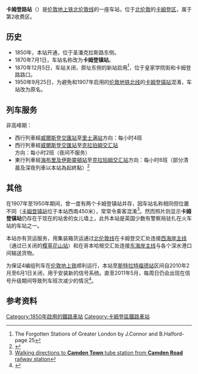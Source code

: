 {{Infobox London station
| name = Camden Road
| image_name = Camden Road Station Sept. 2016 01.jpg
| locale = [[卡姆登镇|卡姆登镇]]
| borough = [[卡姆登区|卡姆登区]]
| manager = [[伦敦地上铁|伦敦地上铁]]
| owner = [[英国国营铁路公司|英国国营铁路公司]]
| symbol = overground
| gridref =
| railcode = CMD
| platforms = 2
| fare_zone = 2
<!--| railexits0405 = 0.578
| railexits0506 = {{increase}} 0.689
| railexits0607 = {{increase}} 2.006
| railexits0708 = {{decrease}} 1.356
| railexits0809 = {{increase}} 1.415
| railexits0910 = {{decrease}} 1.194-->
| railexits1011 = {{increase}} 1.833
| raillowint1011 = {{pad|1em}}{{decrease}} 6,074
| railexits1112 = {{increase}} 3.085
| raillowint1112 = {{pad|1em}}{{increase}} 24,126
| railexits1213 = {{increase}} 3.810
| raillowint1213 = {{pad|1em}}{{decrease}} 2,977
| railexits1314 = {{increase}} 4.736
| raillowint1314 = {{pad|1em}}{{increase}} 13,433
| railexits1415 = {{increase}} 4.953
| raillowint1415 = {{pad|1em}}{{increase}} 14,861
| latitude = 51.5418
| longitude = -0.1388
| events1  = 营业中
| years1 = 1850
| access = yes
| access_note = <ref>{{Cite map/London Overground Map}}</ref><ref>{{Cite map/Standard Tube Map}}</ref>
| dft_category = D
}}

'''卡姆登路站'''（{{lang-en|Camden Road railway station}}）是[[伦敦地上铁|伦敦地上铁]][[北伦敦线|北伦敦线]]的一座车站，位于[[北伦敦|北伦敦]]的[[卡姆登区|卡姆登区]]，属于第2收费区。

==历史==
*1850年，本站开通，位于圣潘克拉斯路东侧。
*1870年7月1日，车站名称改为'''卡姆登镇站'''。
*1870年12月5日，车站关闭，原址东侧的新站启用<ref>The Forgotten Stations of Greater London by J.Connor and B.Halford-page 25</ref>，位于皇家学院街和卡姆登路路口。
*1950年9月25日，为避免和1907年启用的[[伦敦地铁|伦敦地铁]][[北线|北线]]的[[卡姆登镇站|卡姆登镇站]]混淆，车站改为原名。

==列车服务==
非高峰期：
*西行列車經[[威爾斯登交匯站|威爾斯登交匯站]]至[[里士满站|里士满站]]方向：每小时4班
*西行列車經[[威爾斯登交匯站|威爾斯登交匯站]]至[[克拉珀姆交汇站|克拉珀姆交汇站]]方向：每小时2班（夜间不服务）
*東行列車經[[海布里及伊斯靈頓站|海布里及伊斯靈頓站]]至[[克拉珀姆交汇站|克拉珀姆交汇站]]方向：每小时6班（部分清晨及深夜列車以本站為起終點）<ref>{{NRtimes|May 2016|59}}</ref>

==其他==
在1907年至1950年期间，曾一度有两个卡姆登镇站并存，因车站名称相同但位置不同（[[卡姆登镇站|卡姆登镇站]]位于本站西南450米），常常令乘客混淆<ref>[http://goo.gl/maps/1DibD Walking directions to '''Camden Town''' tube station from '''Camden Road''' railway station]</ref>。然而照片则显示'''卡姆登镇站'''仍存在于现在的站舍的女儿墙上，此外本站是英国少数有警察局驻扎在火车站的车站之一。

本站亦有货运服务，用集装箱货运通过[[北伦敦线|北伦敦线]]在卡姆登交汇处连接[[西海岸主线|西海岸主线]]（通过已关闭的[[樱草花山站|樱草花山站]]）和在哥本哈根交汇处连接[[东海岸主线|东海岸主线]]与各个深水港口间输送货物。

为保证4编组列车在[[伦敦地上铁|伦敦地上铁]]顺利运行，本站至[[斯特拉特福德站|斯特拉特福德站]]区间自2010年2月至6月1日关闭，用于安装新的信号系统。直至2011年5月，每周日仍会出现在信号升级期间导致列车班次减少的情况<ref name="nll-closure">{{cite news|url=http://www.tfl.gov.uk/corporate/media/newscentre/archive/14278.aspx|title=London Overground to close from Gospel Oak to Stratford as part of £326m upgrade to deliver longer, more frequent trains|date=15 February 2010|publisher=TfL|accessdate=29 May 2011|archive-date=2012-09-30|archive-url=https://web.archive.org/web/20120930070731/http://www.tfl.gov.uk/corporate/media/newscentre/archive/14278.aspx|dead-url=no}}</ref>。

==参考资料==
{{reflist}}

{{倫敦地上鐵北倫敦線}}

{{DEFAULTSORT:Camden Road}}
[[Category:1850年啟用的鐵路車站|Category:1850年啟用的鐵路車站]]
[[Category:卡姆登區鐵路車站|Category:卡姆登區鐵路車站]]